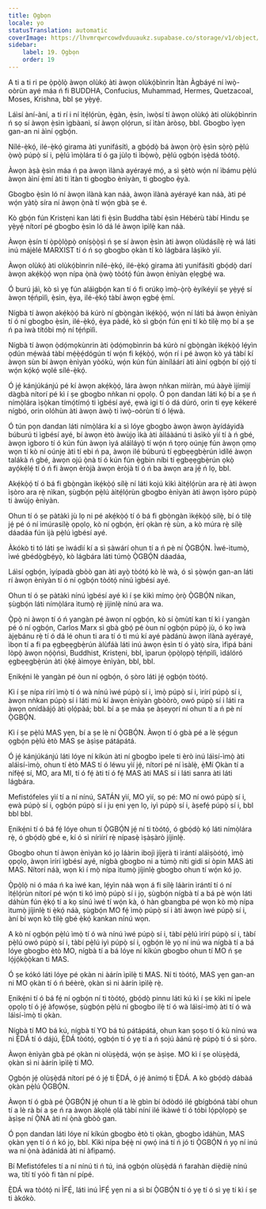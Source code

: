 ```yaml
---
title: Ọgbọn
locale: yo
statusTranslation: automatic
coverImage: https://lhvmrqwrcowdvduuaukz.supabase.co/storage/v1/object/public/strapi-uploads/small_cover-educacion-fundamental.webp-2d51a7828a2b1309555be27f7e2a61a0.webp
sidebar:
    label: 19. Ọgbọn
    order: 19
---
```

A ti a ti ri pe ọ̀pọ̀lọ̀ àwọn olùkọ́ àti àwọn olùkọ́bìnrin Ìtàn Àgbáyé ní ìwọ̀-oòrùn ayé máa ń fi BUDDHA, Confucius, Muhammad, Hermes, Quetzacoal, Moses, Krishna, bbl ṣe yẹ̀yẹ́.

Láìsí àní-àní, a ti rí i ní ìtẹ́lọ́rùn, ẹ̀gàn, ẹ̀sín, ìwọ̀sí tí àwọn olùkọ́ àti olùkọ́bìnrin ń sọ sí àwọn ẹ̀sìn ìgbàanì, sí àwọn ọlọ́run, sí ìtàn àròsọ, bbl. Gbogbo ìyẹn gan-an ni àìní ọgbọ́n.

Nílé-ẹ̀kọ́, ilé-ẹ̀kọ́ girama àti yunifásítì, a gbọ́dọ̀ bá àwọn ọ̀rọ̀ ẹ̀sìn sọ̀rọ̀ pẹ̀lú ọ̀wọ̀ púpọ̀ sí i, pẹ̀lú ìmọ̀lára tí ó ga jùlọ ti ìbọ̀wọ̀, pẹ̀lú ọgbọ́n ìṣẹ̀dá tòótọ́.

Àwọn àṣà ẹ̀sìn máa ń pa àwọn ìlànà ayérayé mọ́, a sì ṣètò wọ́n ní ìbámu pẹ̀lú àwọn àìní ẹ̀mí àti ti ìtàn ti gbogbo ènìyàn, ti gbogbo ẹ̀yà.

Gbogbo ẹ̀sìn ló ní àwọn ìlànà kan náà, àwọn ìlànà ayérayé kan náà, àti pé wọ́n yàtọ̀ síra ní àwọn ọ̀nà tí wọ́n gbà ṣe é.

Kò gbọ́n fún Kristẹni kan láti fi ẹ̀sìn Buddha tàbí ẹ̀sìn Hébérù tàbí Hindu ṣe yẹ̀yẹ́ nítorí pé gbogbo ẹ̀sìn ló dá lé àwọn ìpìlẹ̀ kan náà.

Àwọn ẹ̀sín tí ọ̀pọ̀lọ̀pọ̀ oníṣọ̀ọ̀ṣì ń ṣe sí àwọn ẹ̀sìn àti àwọn olùdásílẹ̀ rẹ̀ wá láti inú májèlé MARXIST tí ó ń sọ gbogbo ọkàn tí kò lágbára láṣìkò yìí.

Àwọn olùkọ́ àti olùkọ́bìnrin nílé-ẹ̀kọ́, ilé-ẹ̀kọ́ girama àti yunifásítì gbọ́dọ̀ darí àwọn akẹ́kọ̀ọ́ wọn nípa ọ̀nà ọ̀wọ̀ tòótọ́ fún àwọn ènìyàn ẹlẹgbẹ́ wa.

Ó burú jáì, kò sì yẹ fún aláìgbọ́n kan tí ó fi orúkọ ìmọ̀-ọ̀rọ̀ èyíkéyìí ṣe yẹ̀yẹ́ sí àwọn tẹ́ńpìlì, ẹ̀sìn, ẹ̀ya, ilé-ẹ̀kọ́ tàbí àwọn ẹgbẹ́ ẹ̀mí.

Nígbà tí àwọn akẹ́kọ̀ọ́ bá kúrò ní gbọ̀ngàn ìkẹ́kọ̀ọ́, wọ́n ní láti bá àwọn ènìyàn tí ó ní gbogbo ẹ̀sìn, ilé-ẹ̀kọ́, ẹ̀ya pàdé, kò sì gbọ́n fún ẹni tí kò tilẹ̀ mọ bí a ṣe ń pa ìwà títóbi mọ́ ní tẹ́ńpìlì.

Nígbà tí àwọn ọ̀dọ́mọkùnrin àti ọ̀dọ́mọbìnrin bá kúrò ní gbọ̀ngàn ìkẹ́kọ̀ọ́ lẹ́yìn ọdún mẹ́wàá tàbí mẹ́ẹ̀ẹ́dógún tí wọ́n fi kẹ́kọ̀ọ́, wọ́n rí i pé àwọn kò yá tàbí kí àwọn sùn bí àwọn ènìyàn yòókù, wọ́n kún fún àìníláárí àti àìní ọgbọ́n bí ọjọ́ tí wọ́n kọ́kọ́ wọlé sílé-ẹ̀kọ́.

Ó jẹ́ kánjúkánjú pé kí àwọn akẹ́kọ̀ọ́, lára àwọn nǹkan mìíràn, mú ààyè ìjímìjí dàgbà nítorí pé kì í ṣe gbogbo nǹkan ni ọpọlọ. Ó pọn dandan láti kọ́ bí a ṣe ń nímọ̀lára ìṣọ̀kan tímọ́tímọ́ ti ìgbésí ayé, ẹwà igi tí ó dá dúró, orin ti ẹyẹ kékeré nígbó, orin olóhùn àti àwọn àwọ̀ ti ìwọ̀-oòrùn tí ó lẹ́wà.

Ó tún pọn dandan láti nímọ̀lára kí a sì lóye gbogbo àwọn àwọn àyídáyidà búburú ti ìgbésí ayé, bí àwọn ètò àwùjọ ìkà àti àìláàánú ti àsìkò yìí tí à ń gbé, àwọn ìgboro tí ó kún fún àwọn ìyá aláìláyọ̀ tí wọ́n ń tọrọ oúnjẹ fún àwọn ọmọ wọn tí kò ní oúnjẹ àti tí ebi ń pa, àwọn ilé búburú tí ẹgbẹẹgbẹ̀rún ìdílé àwọn talákà ń gbé, àwọn ojú ọ̀nà tí ó kún fún ẹ̀gbin níbi tí ẹgbẹẹgbẹ̀rún ọkọ̀ ayọ́kẹ́lẹ́ tí ó ń fi àwọn èròjà àwọn èròjà tí ó ń ba àwọn ara jẹ́ ń lọ, bbl.

Akẹ́kọ̀ọ́ tí ó bá fi gbọ̀ngàn ìkẹ́kọ̀ọ́ sílẹ̀ ní láti kojú kìkì àìtẹ́lọ́rùn ara rẹ̀ àti àwọn ìṣòro ara rẹ̀ nìkan, ṣùgbọ́n pẹ̀lú àìtẹ́lọ́rùn gbogbo ènìyàn àti àwọn ìṣòro púpọ̀ ti àwùjọ ènìyàn.

Ohun tí ó ṣe pàtàkì jù lọ ni pé akẹ́kọ̀ọ́ tí ó bá fi gbọ̀ngàn ìkẹ́kọ̀ọ́ sílẹ̀, bí ó tilẹ̀ jẹ́ pé ó ní ìmúrasílẹ̀ ọpọlọ, kò ní ọgbọ́n, ẹ̀rí ọkàn rẹ̀ sùn, a kò múra rẹ̀ sílẹ̀ dáadáa fún ìjà pẹ̀lú ìgbésí ayé.

Àkókò ti tó láti ṣe ìwádìí kí a sì ṣàwárí ohun tí a ń pè ní Ọ̀GBỌ́N. Ìwé-ìtumọ̀, ìwé gbédọ̀gbẹ́yọ̀, kò lágbára láti túmọ̀ Ọ̀GBỌ́N dáadáa,

Láìsí ọgbọ́n, ìyípadà gbòò gan àti ayọ̀ tòótọ́ kò lè wà, ó sì ṣọ̀wọ́n gan-an láti rí àwọn ènìyàn tí ó ní ọgbọ́n tòótọ́ nínú ìgbésí ayé.

Ohun tí ó ṣe pàtàkì nínú ìgbésí ayé kì í ṣe kìkì mímọ ọ̀rọ̀ Ọ̀GBỌ́N nìkan, ṣùgbọ́n láti nímọ̀lára ìtumọ̀ rẹ̀ jíjinlẹ̀ nínú ara wa.

Ọ̀pọ̀ ni àwọn tí ó ń yangàn pé àwọn ní ọgbọ́n, kò sí ọ̀mùtí kan tí kì í yangàn pé ó ní ọgbọ́n, Carlos Marx sì gbà gbọ́ pé òun ní ọgbọ́n púpọ̀ jù, ó kọ ìwà àjẹbánu rẹ̀ tí ó dá lé ohun ti ara tí ó ti mú kí ayé pàdánù àwọn ìlànà ayérayé, ìbọn tí a fi pa ẹgbẹẹgbẹ̀rún àlùfáà láti inú àwọn ẹ̀sìn tí ó yàtọ̀ síra, ìfipá báni lòpọ̀ àwọn nọ́ọ̀ńsì, Buddhist, Kristẹni, bbl, ìparun ọ̀pọ̀lọpọ̀ tẹ́ńpìlì, ìdálóró ẹgbẹẹgbẹ̀rún àti ọ̀kẹ́ àìmọye ènìyàn, bbl, bbl.

Ẹnikẹ́ni lè yangàn pé òun ní ọgbọ́n, ó ṣòro láti jẹ́ ọgbọ́n tòótọ́.

Kì í ṣe nípa rírí ìmọ̀ tí ó wà nínú ìwé púpọ̀ sí i, ìmọ̀ púpọ̀ sí i, ìrírí púpọ̀ sí i, àwọn nǹkan púpọ̀ sí i láti mú kí àwọn ènìyàn gbòòrò, owó púpọ̀ sí i láti ra àwọn onídàájọ́ àti ọlọ́pàá; bbl. bí a ṣe máa ṣe àṣeyọrí ní ohun tí a ń pè ní Ọ̀GBỌ́N.

Kì í ṣe pẹ̀lú MAS yẹn, bí a ṣe lè ní Ọ̀GBỌ́N. Àwọn tí ó gbà pé a lè ṣẹ́gun ọgbọ́n pẹ̀lú ètò MAS ṣe àṣìṣe pátápátá.

Ó jẹ́ kánjúkánjú láti lóye ní kíkún àti ní gbogbo ìpele ti èrò inú láìsí-ìmọ̀ àti aláìsí-ìmọ̀, ohun tí ètò MAS tí ó léwu yìí jẹ́, nítorí pé ní ìsàlẹ̀, ẹ̀Mí Ọkàn tí a nífẹ̀ẹ́ sí, MO, ara MI, tí ó fẹ́ àti tí ó fẹ́ MAS àti MAS sí i láti sanra àti láti lágbára.

Mefistófeles yìí tí a ní nínú, SATÁN yìí, MO yìí, sọ pé: MO ní owó púpọ̀ sí i, ẹwà púpọ̀ sí i, ọgbọ́n púpọ̀ sí i ju ẹni yẹn lọ, iyì púpọ̀ sí i, àṣefẹ́ púpọ̀ sí i, bbl bbl bbl.

Ẹnikẹ́ni tí ó bá fẹ́ lóye ohun tí Ọ̀GBỌ́N jẹ́ ní ti tòótọ́, ó gbọ́dọ̀ kọ́ láti nímọ̀lára rẹ̀, ó gbọ́dọ̀ gbé e, kí ó sì nírìírí rẹ̀ nípasẹ̀ ìṣàṣàrò jíjinlẹ̀.

Gbogbo ohun tí àwọn ènìyàn kó jọ láàrin ibojì jíjẹrà ti ìrántí aláìṣòótọ́, ìmọ̀ ọpọlọ, àwọn ìrírí ìgbésí ayé, nígbà gbogbo ni a túmọ̀ níti gidi sí òpin MAS àti MAS. Nítorí náà, wọn kì í mọ̀ nípa ìtumọ̀ jíjinlẹ̀ gbogbo ohun tí wọ́n kó jọ.

Ọ̀pọ̀lọ̀ ni ó máa ń ka ìwé kan, lẹ́yìn náà wọn á fi sílẹ̀ láàrin ìrántí tí ó ní ìtẹ́lọ́rùn nítorí pé wọ́n ti kó ìmọ̀ púpọ̀ sí i jọ, ṣùgbọ́n nígbà tí a bá pè wọ́n láti dáhùn fún ẹ̀kọ́ tí a kọ sínú ìwé tí wọ́n kà, ó hàn gbangba pé wọn kò mọ̀ nípa ìtumọ̀ jíjinlẹ̀ ti ẹ̀kọ́ náà, ṣùgbọ́n MO fẹ́ ìmọ̀ púpọ̀ sí i àti àwọn ìwé púpọ̀ sí i, àní bí wọn kò tilẹ̀ gbé ẹ̀kọ́ kankan nínú wọn.

A kò ní ọgbọ́n pẹ̀lú ìmọ̀ tí ó wà nínú ìwé púpọ̀ sí i, tàbí pẹ̀lú ìrírí púpọ̀ sí i, tàbí pẹ̀lú owó púpọ̀ sí i, tàbí pẹ̀lú iyì púpọ̀ sí i, ọgbọ́n lè yọ ní inú wa nígbà tí a bá lóye gbogbo ètò MO, nígbà tí a bá lóye ní kíkún gbogbo ohun tí MO ń ṣe lọ́jọ́kọ̀ọ̀kan ti MAS.

Ó ṣe kókó láti lóye pé ọkàn ni àárín ìpìlẹ̀ ti MAS. Ní ti tòótọ́, MAS yẹn gan-an ni MO ọkàn tí ó ń béèrè, ọkàn sì ni àárín ìpìlẹ̀ rẹ̀.

Ẹnikẹ́ni tí ó bá fẹ́ ní ọgbọ́n ní ti tòótọ́, gbọ́dọ̀ pinnu láti kú kì í ṣe kìkì ní ìpele ọpọlọ tí ó jẹ́ àfọwọ́ṣe, ṣùgbọ́n pẹ̀lú ní gbogbo ilẹ̀ tí ó wà láìsí-ìmọ̀ àti tí ó wà láìsí-ìmọ̀ ti ọkàn.

Nígbà tí MO bá kú, nígbà tí YO bá tú pátápátá, ohun kan ṣoṣo tí ó kù nínú wa ni Ẹ̀DÁ tí ó dájú, Ẹ̀DÁ tòótọ́, ọgbọ́n tí ó yẹ tí a ń ṣojú àánú rẹ̀ púpọ̀ tí ó sì ṣòro.

Àwọn ènìyàn gbà pé ọkàn ni olùṣẹ̀dá, wọ́n ṣe àṣìṣe. MO kì í ṣe olùṣẹ̀dá, ọkàn sì ni àárín ìpìlẹ̀ ti MO.

Ọgbọ́n jẹ́ olùṣẹ̀dá nítorí pé ó jẹ́ ti Ẹ̀DÁ, ó jẹ́ ànímọ́ ti Ẹ̀DÁ. A kò gbọ́dọ̀ dábàá ọkàn pẹ̀lú Ọ̀GBỌ́N.

Àwọn tí ó gbà pé Ọ̀GBỌ́N jẹ́ ohun tí a lè gbìn bí òdòdó ilé gbígbóná tàbí ohun tí a lè rà bí a ṣe ń ra àwọn àkọlé ọlá tàbí níní ilé ìkàwé tí ó tóbi lọ́pọ̀lọpọ̀ ṣe àṣìṣe ní Ọ̀NA àti ní ọ̀nà gbòò gan.

Ó pọn dandan láti lóye ní kíkún gbogbo ètò ti ọkàn, gbogbo ìdáhùn, MAS ọkàn yẹn tí ó ń kó jọ, bbl. Kìkì nípa bẹ́ẹ̀ ni ọwọ́ iná tí ń jó ti Ọ̀GBỌ́N ń yọ ní inú wa ní ọ̀nà àdánidá àti ní àfipamọ́.

Bí Mefistófeles tí a ní nínú ti ń tú, iná ọgbọ́n olùṣẹ̀dá ń farahàn díẹ̀díẹ̀ nínú wa, títí tí yóò fi tàn ní pípé.

Ẹ̀DÁ wa tòótọ́ ni ÌFẸ́, láti inú ÌFẸ́ yẹn ni a sì bí Ọ̀GBỌ́N tí ó yẹ tí ó sì yẹ tí kì í ṣe ti àkókò.

